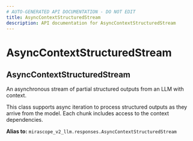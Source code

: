 ```yaml
---
# AUTO-GENERATED API DOCUMENTATION - DO NOT EDIT
title: AsyncContextStructuredStream
description: API documentation for AsyncContextStructuredStream
---
```


# AsyncContextStructuredStream

## <ApiType type="Alias" path="models/base/AsyncContextStructuredStream" symbolName="AsyncContextStructuredStream" /> AsyncContextStructuredStream

An asynchronous stream of partial structured outputs from an LLM with context.

This class supports async iteration to process structured outputs as they arrive
from the model. Each chunk includes access to the context dependencies.


**Alias to:** `mirascope_v2_llm.responses.AsyncContextStructuredStream`
